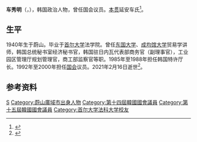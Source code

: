 {{Infobox officeholder
| 姓名     = 车秀明
| 性别     = 男
| 原名     = {{lang|ko|차수명}}
| 职务     = {{flagicon|KOR}} [[大韩民国国会|大韩民国国会]]议员
| 就任日期 = 1992年5月30日
| 卸任日期 = 2000年5月29日
| 前任     =
| 继任     =
| 职务1    = 大韩民国特许厅厅长
| 就任日期1= 1985年10月19日
| 卸任日期1= 1988年3月4日
| 前任1    = 洪性佐
| 继任1    = 朴弘植
| 出生日期 = 1940年8月20日
| 出生地点 = {{flag|Korea under Japanese rule}}[[慶尚南道_(日本統治時代)|慶尚南道]][[蔚山广域市|蔚山郡]]
| 逝世日期 = {{Dda|2021|2|16|1940|8|20}}
| 逝世地点 = {{KOR}}[[首爾|首尔特别市]]
| 国籍     = 韩国
| 职业     = [[政治人物|政治人物]]
| 政党     =
}}
'''车秀明'''（{{kor|차수명|車秀明|Cha Sumyeong}}，{{bd|1940年|8月20日|2021年|2月16日|catIdx=Cha}}），韩国政治人物，曾任国会议员。[[本贯|本贯]]延安车氏<ref>{{cite web |title=차수명 |url=http://www.rokps.or.kr/profile/profile_view.asp?idx=1749}}</ref>。

==生平==
1940年生于蔚山。毕业于[[首尔大学|首尔大学]]法学院。曾任[[东国大学|东国大学]]、[[成均馆大学|成均馆大学]]贸易学讲师，韩国总统秘书室经济秘书官，韩国驻日内瓦代表部商务官（副理事官），工业园区管理厅规划管理官，商工部监察官等职。1985年至1988年担任韩国特许厅长。1992年至2000年担任[[大韩民国国会|国会]]议员。2021年2月16日逝世<ref>{{cite web |author=이충원 |title=[부고] 차수명(14·15대 국회의원)씨 별세 |url=https://www.yna.co.kr/view/AKR20210216176100365 |publisher=연합뉴스 |language=ko |date=2021-02-16}}</ref>。
==参考资料==
{{reflist}}
{{Authority control}}
{{DEFAULTSORT:Cha, Sumyeong}}
[[Category:车姓|S]]
[[Category:蔚山廣域市出身人物|Category:蔚山廣域市出身人物]]
[[Category:第十四屆韓國國會議員|Category:第十四屆韓國國會議員]]
[[Category:第十五屆韓國國會議員|Category:第十五屆韓國國會議員]]
[[Category:首尔大学法科大学校友|Category:首尔大学法科大学校友]]